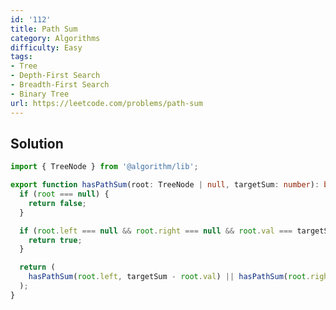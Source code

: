 ```yaml
---
id: '112'
title: Path Sum
category: Algorithms
difficulty: Easy
tags:
- Tree
- Depth-First Search
- Breadth-First Search
- Binary Tree
url: https://leetcode.com/problems/path-sum
---
```


## Solution

```typescript filename="solution.ts" copy
import { TreeNode } from '@algorithm/lib';

export function hasPathSum(root: TreeNode | null, targetSum: number): boolean {
  if (root === null) {
    return false;
  }

  if (root.left === null && root.right === null && root.val === targetSum) {
    return true;
  }

  return (
    hasPathSum(root.left, targetSum - root.val) || hasPathSum(root.right, targetSum - root.val)
  );
}
```

